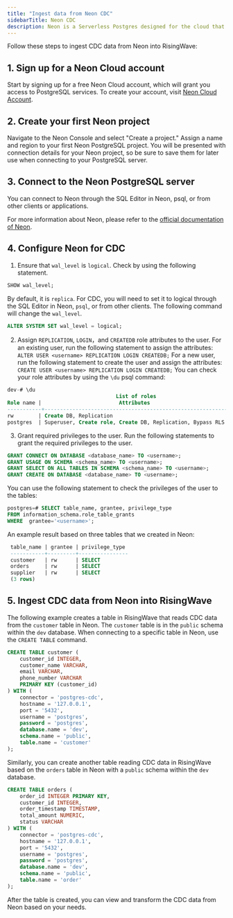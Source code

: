 ```yaml
---
title: "Ingest data from Neon CDC"
sidebarTitle: Neon CDC
description: Neon is a Serverless Postgres designed for the cloud that separates compute and storage to offer modern developer features such as autoscaling, branching, bottomless storage, and others.
---
```


Follow these steps to ingest CDC data from Neon into RisingWave:

## 1. Sign up for a Neon Cloud account

Start by signing up for a free Neon Cloud account, which will grant you access to PostgreSQL services. To create your account, visit [Neon Cloud Account](https://console.neon.tech/sign%5Fin).

## 2. Create your first Neon project

Navigate to the Neon Console and select "Create a project." Assign a name and region to your first Neon PostgreSQL project. You will be presented with connection details for your Neon project, so be sure to save them for later use when connecting to your PostgreSQL server.

## 3. Connect to the Neon PostgreSQL server
You can connect to Neon through the SQL Editor in Neon, psql, or from other clients or applications.

For more information about Neon, please refer to the [official documentation of Neon](https://neon.tech/docs/introduction).

## 4. Configure Neon for CDC

1. Ensure that `wal_level` is `logical`. Check by using the following statement.
```sql
SHOW wal_level;
```
By default, it is `replica`. For CDC, you will need to set it to logical through the SQL Editor in Neon, `psql`, or from other clients. The following command will change the `wal_level`.
```sql
ALTER SYSTEM SET wal_level = logical;
```
2. Assign `REPLICATION`, `LOGIN`，and `CREATEDB` role attributes to the user.
For an existing user, run the following statement to assign the attributes:
`ALTER USER <username> REPLICATION LOGIN CREATEDB;`
For a new user, run the following statement to create the user and assign the attributes:
`CREATE USER <username> REPLICATION LOGIN CREATEDB;`
You can check your role attributes by using the `\du` psql command:
```sql
dev-# \du
                                   List of roles
Role name |                         Attributes                         | Member of
-----------+-----------------------------------------------------------+---------
rw        | Create DB, Replication                                     | {}
postgres  | Superuser, Create role, Create DB, Replication, Bypass RLS | {}
```
3. Grant required privileges to the user.
Run the following statements to grant the required privileges to the user.
```sql
GRANT CONNECT ON DATABASE <database_name> TO <username>;
GRANT USAGE ON SCHEMA <schema_name> TO <username>;
GRANT SELECT ON ALL TABLES IN SCHEMA <schema_name> TO <username>;
GRANT CREATE ON DATABASE <database_name> TO <username>;
```
You can use the following statement to check the privileges of the user to the tables:
```sql
postgres=# SELECT table_name, grantee, privilege_type
FROM information_schema.role_table_grants
WHERE  grantee='<username>';
```
An example result based on three tables that we created in Neon:
```sql
 table_name | grantee | privilege_type
 -----------+---------+----------------
 customer   | rw      | SELECT
 orders     | rw      | SELECT
 supplier   | rw      | SELECT
 (3 rows)
```

## 5. Ingest CDC data from Neon into RisingWave

The following example creates a table in RisingWave that reads CDC data from the `customer` table in Neon. The `customer` table is in the `public` schema within the `dev` database. When connecting to a specific table in Neon, use the `CREATE TABLE` command.

```sql
CREATE TABLE customer (
    customer_id INTEGER,
    customer_name VARCHAR,
    email VARCHAR,
    phone_number VARCHAR
    PRIMARY KEY (customer_id)
) WITH (
    connector = 'postgres-cdc',
    hostname = '127.0.0.1',
    port = '5432',
    username = 'postgres',
    password = 'postgres',
    database.name = 'dev',
    schema.name = 'public',
    table.name = 'customer'
);
```

Similarly, you can create another table reading CDC data in RisingWave based on the `orders` table in Neon with a `public` schema within the `dev` database.

```sql
CREATE TABLE orders (
    order_id INTEGER PRIMARY KEY,
    customer_id INTEGER,
    order_timestamp TIMESTAMP,
    total_amount NUMERIC,
    status VARCHAR
) WITH (
    connector = 'postgres-cdc',
    hostname = '127.0.0.1',
    port = '5432',
    username = 'postgres',
    password = 'postgres',
    database.name = 'dev',
    schema.name = 'public',
    table.name = 'order'
);
```

After the table is created, you can view and transform the CDC data from Neon based on your needs.
